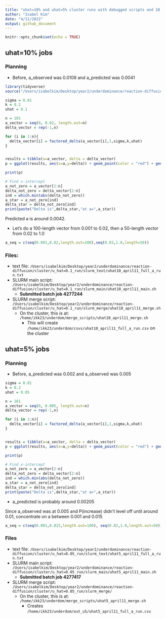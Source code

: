 ```yaml
---
title: "uhat=10% and uhat=5% cluster runs with debugged scripts and 10 gens until drive"
author: "Isabel Kim"
date: "4/11/2022"
output: github_document
---
```


```r
knitr::opts_chunk$set(echo = TRUE)
```

## uhat=10% jobs

### Planning

* Before, a_observed was 0.0108 and a_predicted was 0.0041
```r
library(tidyverse)
source("/Users/isabelkim/Desktop/year2/underdominance/reaction-diffusion/scripts/auc-equations.R")

sigma = 0.01
k = 0.2
uhat = 0.1

n = 101
a_vector = seq(0, 0.02, length.out=n)
delta_vector = rep(-1,n)

for (i in 1:n){
  delta_vector[i] = factored_delta(a_vector[i],1,sigma,k,uhat)
}


results = tibble(a=a_vector, delta = delta_vector)
p = ggplot(results, aes(x=a,y=delta)) + geom_point(color = "red") + geom_line() + geom_hline(yintercept = 0)

print(p)

# Find x-intercept
a_not_zero = a_vector[2:n]
delta_not_zero = delta_vector[2:n]
ind = which.min(abs(delta_not_zero))
a_star = a_not_zero[ind]
delta_star = delta_not_zero[ind]
print(paste("Delta is",delta_star,"at a=",a_star))
```

Predicted a is around 0.0042.

* Let's do a 100-length vector from 0.001 to 0.02, then a 50-length vector from 0.02 to 1.0
```r
a_seq = c(seq(0.001,0.02,length.out=100),seq(0.03,1.0,length=50))
```

### Files:

* text file: `/Users/isabelkim/Desktop/year2/underdominance/reaction-diffusion/cluster/u_hat=0.1_run/slurm_text/uhat10_april11_full_a_run.txt`
* SLURM main script: `/Users/isabelkim/Desktop/year2/underdominance/reaction-diffusion/cluster/u_hat=0.1_run/slurm_main/uhat10_april11_main.sh`
  + **Submitted batch job 4277244**
* SLURM merge script: `/Users/isabelkim/Desktop/year2/underdominance/reaction-diffusion/cluster/u_hat=0.1_run/slurm_merge/uhat10_april11_merge.sh`
  + On the cluster, this is at: `/home/ikk23/underdom/merge_scripts/uhat10_april11_merge.sh`
    * This will create `/home/ikk23/underdom/csvs/uhat10_april11_full_a_run.csv` on the cluster

## uhat=5% jobs

### Planning

* Before, a_predicted was 0.002 and a_observed was 0.005
```r
sigma = 0.01
k = 0.2
uhat = 0.05

n = 101
a_vector = seq(0, 0.005, length.out=n)
delta_vector = rep(-1,n)

for (i in 1:n){
  delta_vector[i] = factored_delta(a_vector[i],1,sigma,k,uhat)
}


results = tibble(a=a_vector, delta = delta_vector)
p = ggplot(results, aes(x=a,y=delta)) + geom_point(color = "red") + geom_line() + geom_hline(yintercept = 0)

print(p)

# Find x-intercept
a_not_zero = a_vector[2:n]
delta_not_zero = delta_vector[2:n]
ind = which.min(abs(delta_not_zero))
a_star = a_not_zero[ind]
delta_star = delta_not_zero[ind]
print(paste("Delta is",delta_star,"at a=",a_star))
```
* a_predicted is probably around 0.00205

Since a_observed was at 0.005 and P(increase) didn't level off until around 0.01, concentrate on a between 0.001 and 0.015
```r
a_seq = c(seq(0.001,0.015,length.out=100), seq(0.02,1.0,length.out=50))
```

### Files

* text file: `/Users/isabelkim/Desktop/year2/underdominance/reaction-diffusion/cluster/u_hat=0.05_run/slurm_text/uhat5_april11_full_a_run.txt`
* SLURM main script: `/Users/isabelkim/Desktop/year2/underdominance/reaction-diffusion/cluster/u_hat=0.05_run/slurm_main/uhat5_april11_main.sh`
  + **Submitted batch job 4277417**
* SLURM merge script: `/Users/isabelkim/Desktop/year2/underdominance/reaction-diffusion/cluster/u_hat=0.05_run/slurm_merge/`
  + On the cluster, this is at: `/home/ikk23/underdom/merge_scripts/uhat5_april11_merge.sh`
    * Creates `/home/ikk23/underdom/out_u5/uhat5_april11_full_a_run.csv`
  